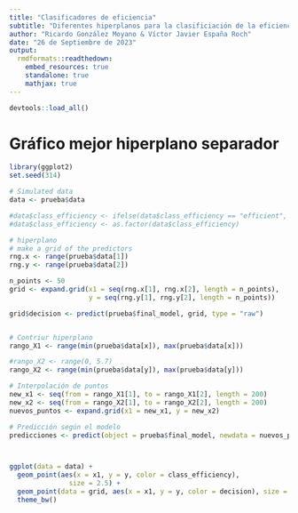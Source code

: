 ```yaml
---
title: "Clasificadores de eficiencia"
subtitle: "Diferentes hiperplanos para la clasificiación de la eficiencia"
author: "Ricardo González Moyano & Víctor Javier España Roch"
date: "26 de Septiembre de 2023"
output:
  rmdformats::readthedown:
    embed_resources: true
    standalone: true
    mathjax: true
---
```


```r
devtools::load_all()
```

# Gráfico mejor hiperplano separador
```r
library(ggplot2)
set.seed(314)

# Simulated data
data <- prueba$data

#data$class_efficiency <- ifelse(data$class_efficiency == "efficient", 1, 0)
#data$class_efficiency <- as.factor(data$class_efficiency)

# hiperplano
# make a grid of the predictors
rng.x <- range(prueba$data[1])
rng.y <- range(prueba$data[2])

n_points <- 50
grid <- expand.grid(x1 = seq(rng.x[1], rng.x[2], length = n_points),
                    y = seq(rng.y[1], rng.y[2], length = n_points))

grid$decision <- predict(prueba$final_model, grid, type = "raw")


# Contriur hiperplano
rango_X1 <- range(min(prueba$data[x]), max(prueba$data[x]))

#rango_X2 <- range(0, 5.7)
rango_X2 <- range(min(prueba$data[y]), max(prueba$data[y]))

# Interpolación de puntos
new_x1 <- seq(from = rango_X1[1], to = rango_X1[2], length = 200)
new_x2 <- seq(from = rango_X2[1], to = rango_X2[2], length = 200)
nuevos_puntos <- expand.grid(x1 = new_x1, y = new_x2)

# Predicción según el modelo
predicciones <- predict(object = prueba$final_model, newdata = nuevos_puntos)



ggplot(data = data) +
  geom_point(aes(x = x1, y = y, color = class_efficiency),
               size = 2.5) +
  geom_point(data = grid, aes(x = x1, y = y, color = decision), size = 0.75) +
  theme_bw()
```

